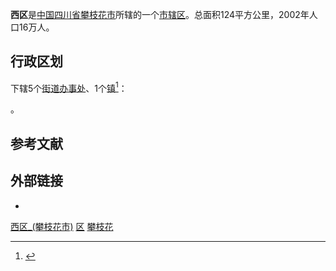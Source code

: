 {{Infobox China County
|name = 西区
|Belong = [[四川省|四川省]][[攀枝花市|攀枝花市]]
}}
'''西区'''是[[中国|中国]][[四川省|四川省]][[攀枝花市|攀枝花市]]所辖的一个[[市辖区|市辖区]]。总面积124平方公里，2002年人口16万人。

== 行政区划 ==
{{PAGENAMEBASE}}下辖5个[[街道办事处|街道办事处]]、1个[[行政建制镇|镇]]<ref>{{PRC admin/ref sgc|51/04/03}}</ref>：

{{PRC admin/children|51/04/03}}。

== 参考文献 ==
{{reflist}}

== 外部链接 ==
* {{Official website|http://www.pzhsxq.gov.cn/|name=攀枝花市西区人民政府}}

{{Sichuan-stub}}
{{攀枝花市西区行政区划}}
{{攀枝花市行政区划}}
{{四川行政区划}}

[[Category:西区_(攀枝花市)|]]
[[Category:攀枝花区县|区]]
[[Category:四川市辖区|攀枝花]]